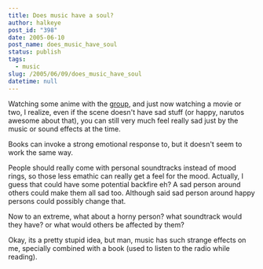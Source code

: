```yaml
---
title: Does music have a soul?
author: halkeye
post_id: "398"
date: 2005-06-10
post_name: does_music_have_soul
status: publish
tags:
  - music
slug: /2005/06/09/does_music_have_soul
datetime: null
---
```


Watching some anime with the [group](https://www.sfuarc.com/), and just now watching a movie or two, I realize, even if the scene doesn't have sad stuff (or happy, narutos awesome about that), you can still very much feel really sad just by the music or sound effects at the time.

Books can invoke a strong emotional response to, but it doesn't seem to work the same way.

People should really come with personal soundtracks instead of mood rings, so those less emathic can really get a feel for the mood. Actually, I guess that could have some potential backfire eh? A sad person around others could make them all sad too. Although said sad person around happy persons could possibly change that.

Now to an extreme, what about a horny person? what soundtrack would they have? or what would others be affected by them?

Okay, its a pretty stupid idea, but man, music has such strange effects on me, specially combined with a book (used to listen to the radio while reading).
